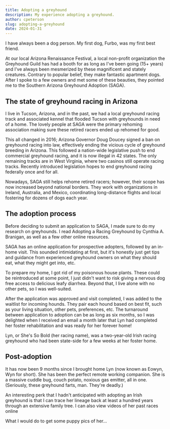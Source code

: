 ```yaml
---
title: Adopting a greyhound
description: My experience adopting a greyhound.
author: cpeterson
slug: adopting-a-greyhound
date: 2024-01-31
---
```



I have always been a dog person. My first dog, Furbo, was my first best friend.

<BlogImage src={furbo} alt="My first dog, Furbo." caption="My first dog, Furbo." loading="eager"/>

At our local Arizona Renaissance Festival, a local non-profit organization the Greyhound Guild has had a booth for as long as I've been going (15+ years) and I've always been mesmerized by these magnificent and stately creatures. Contrary to popular belief, they make fantastic apartment dogs. After I spoke to a few owners and met some of these beauties, they pointed me to the Southern Arizona Greyhound Adoption (SAGA).

## The state of greyhound racing in Arizona

I live in Tucson, Arizona, and in the past, we had a local greyhound racing track and associated kennel that flooded Tucson with greyhounds in need of a home. The lovely people at SAGA were the primary rehoming association making sure these retired racers ended up rehomed for good.

This all changed in 2016; Arizona Governor Doug Doucey signed a ban on greyhound racing into law, effectively ending the vicious cycle of greyhound breeding in Arizona. This followed a nation-wide legislative push to end commercial greyhound racing, and it is now illegal in 42 states. The only remaining tracks are in West Virginia, where two casinos still operate racing tracks. Recently introduced legislation hopes to end greyhound racing federally once and for all.

Nowadays, SAGA still helps rehome retired racers; however, their scope has now increased beyond national borders. They work with organizations in Ireland, Australia, and Mexico, coordinating long-distance flights and local fostering for dozens of dogs each year.

## The adoption process

Before deciding to submit an application to SAGA, I made sure to do my research on greyhounds. I read Adopting a Racing Greyhound by Cynthia A. Branigan, as well as a few other online resources.

SAGA has an online application for prospective adopters, followed by an in-home visit. This sounded intimidating at first, but it's honestly just get tips and guidance from experienced greyhound owners on what they should eat, what they might get into, etc.

To prepare my home, I got rid of my poisonous house plants. These could be reintroduced at some point, I just didn't want to risk giving a nervous dog free access to delicious leafy diarrhea. Beyond that, I live alone with no other pets, so I was well-suited.

After the application was approved and visit completed, I was added to the waitlist for incoming hounds. They pair each hound based on best fit, such as your living situation, other pets, preferences, etc. The turnaround between application to adoption can be as long as six months, so I was delighted when I received an email a month later that Lyn had completed her foster rehabilitation and was ready for her forever home!

Lyn, or She's So Bold (her racing name), was a two-year-old Irish racing greyhound who had been state-side for a few weeks at her foster home.

<BlogImage
  src={selfie}
  alt="A picture of Wyn and I after I first picked her up from her foster home."
  caption="Picking up Wyn from her foster home."
/>

## Post-adoption

It has now been 9 months since I brought home Lyn (now known as Eowyn, Wyn for short). She has been the perfect remote working companion. She is a massive cuddle bug, couch potato, noxious gas emitter, all in one. (Seriously, these greyhound farts, man. They're deadly.)

An interesting perk that I hadn't anticipated with adopting an Irish greyhound is that I can trace her lineage back at least a hundred years through an extensive family tree. I can also view videos of her past races online

What I would do to get some puppy pics of her...

<BlogImage src={derp} alt="Wyn being a derp, laying upside down on her bed." caption="Wyn roaching on her bed." />
